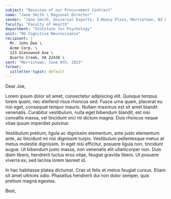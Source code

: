 ```yaml
---
subject: "Revision of our Procurement Contract"
name: "Jane Smith \ Regional Director"
sender: "Jane Smith, Universal Exports, 1 Heavy Plaza, Morristown, NJ 07964"
faculty: "Faculty of Health"
department: "Institute for Psychology"
unit: "RG Cognitive Neuroscience"
recipient: |
  Mr. John Doe \
  Acme Corp. \
  123 Glennwood Ave \
  Quarto Creek, VA 22438 \
sent: "Morristown, June 9th, 2023"
format:
  uitletter-typst: default
---
```


Dear Joe, 

Lorem ipsum dolor sit amet, consectetur adipiscing elit. Quisque tempus lorem quam, nec eleifend risus rhoncus sed. Fusce urna quam, placerat eu nisi eget, consequat tempor mauris. Nullam maximus est sit amet blandit venenatis. Curabitur vestibulum, nulla eget bibendum blandit, est nisi convallis massa, vel tincidunt orci mi dictum magna. Duis rhoncus neque vitae ipsum imperdiet pulvinar. 

Vestibulum pretium, ligula ac dignissim elementum, ante justo elementum ante, ac tincidunt mi nisi dignissim turpis. Vestibulum pellentesque metus at metus molestie dignissim. In eget nisi efficitur, posuere ligula non, tincidunt augue. Ut bibendum justo massa, non venenatis elit ullamcorper non. Duis diam libero, hendrerit luctus eros vitae, feugiat gravida libero. Ut posuere viverra ex, sed lacinia lorem laoreet id. 

In hac habitasse platea dictumst. Cras ut felis et metus feugiat cursus. Etiam sit amet ultrices odio. Phasellus hendrerit dui non dolor semper, quis pretium magna egestas.

Best,




